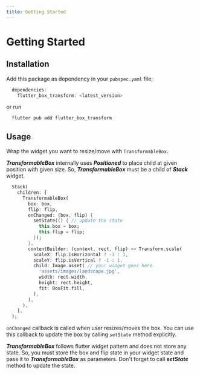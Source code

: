 ```yaml
---
title: Getting Started
---
```


# Getting Started

## Installation

Add this package as dependency in your `pubspec.yaml` file:

```dart
  dependencies:
    flutter_box_transform: <latest_version>
```
or run

```shell
  flutter pub add flutter_box_transform
```

## Usage
Wrap the widget you want to resize/move with `TransformableBox`. 

<Info>**_TransformableBox_** internally uses **_Positioned_** to place child at given position with given size. 
So, **_TransformableBox_** must be a child of **_Stack_** widget.</Info>

```dart title="Using as a widget"
  Stack(
    children: [
      TransformableBox(
        box: box,
        flip: flip,
        onChanged: (box, flip) {
          setState(() { // update the state
            this.box = box;
            this.flip = flip;
          });
        },
        contentBuilder: (context, rect, flip) => Transform.scale(
          scaleX: flip.isHorizontal ? -1 : 1,
          scaleY: flip.isVertical ? -1 : 1,
          child: Image.asset( // your widget goes here.
            'assets/images/landscape.jpg',
            width: rect.width,
            height: rect.height,
            fit: BoxFit.fill,
          ),
        ),
      ),
    ],
  );
```

`onChanged` callback is called when user resizes/moves the box. You can use this callback to update the box by calling
`setState` method explicitly.

<Info>**_TransformableBox_** follows flutter widget pattern and does not store any state. So, you must store the box and 
flip state in your widget state and pass it to **_TransformableBox_** as parameters. Don't forget to call **_setState_** 
method to update the state.</Info>
